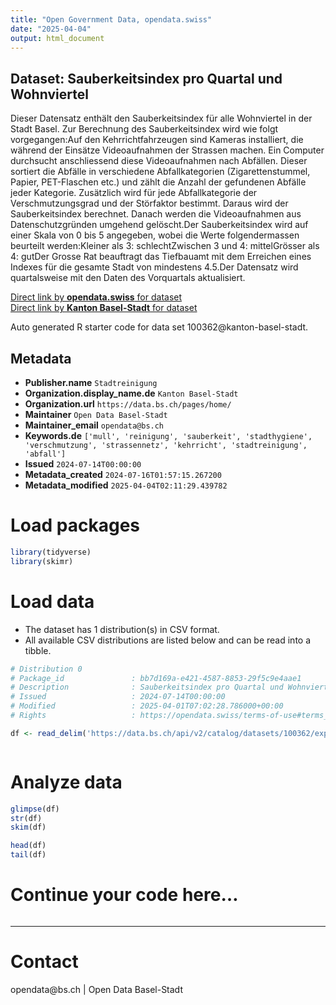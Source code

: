 ```yaml
---
title: "Open Government Data, opendata.swiss"
date: "2025-04-04"
output: html_document
---
```


## Dataset: Sauberkeitsindex pro Quartal und Wohnviertel

Dieser Datensatz enthält den Sauberkeitsindex für alle Wohnviertel in der Stadt Basel. Zur Berechnung des Sauberkeitsindex wird wie folgt vorgegangen:Auf den Kehrrichtfahrzeugen sind Kameras installiert, die während der Einsätze Videoaufnahmen der Strassen machen. Ein Computer durchsucht anschliessend diese Videoaufnahmen nach Abfällen. Dieser sortiert die Abfälle in verschiedene Abfallkategorien (Zigarettenstummel, Papier, PET-Flaschen etc.) und zählt die Anzahl der gefundenen Abfälle jeder Kategorie. Zusätzlich wird für jede Abfallkategorie der Verschmutzungsgrad und der Störfaktor bestimmt. Daraus wird der Sauberkeitsindex berechnet. Danach werden die Videoaufnahmen aus Datenschutzgründen umgehend gelöscht.Der Sauberkeitsindex wird auf einer Skala von 0 bis 5 angegeben, wobei die Werte folgendermassen beurteilt werden:Kleiner als 3: schlechtZwischen 3 und 4: mittelGrösser als 4: gutDer Grosse Rat beauftragt das Tiefbauamt mit dem Erreichen eines Indexes für die gesamte Stadt von mindestens 4.5.Der Datensatz wird quartalsweise mit den Daten des Vorquartals aktualisiert.

[Direct link by **opendata.swiss** for dataset](https://opendata.swiss/de/dataset/sauberkeitsindex-pro-quartal-und-wohnviertel)<br>
[Direct link by **Kanton Basel-Stadt** for dataset](https://data.bs.ch/explore/dataset/100362/)

Auto generated R starter code for data set 100362@kanton-basel-stadt.

## Metadata

- **Publisher.name** `Stadtreinigung`
- **Organization.display_name.de** `Kanton Basel-Stadt`
- **Organization.url** `https://data.bs.ch/pages/home/`
- **Maintainer** `Open Data Basel-Stadt`
- **Maintainer_email** `opendata@bs.ch`
- **Keywords.de** `['mull', 'reinigung', 'sauberkeit', 'stadthygiene', 'verschmutzung', 'strassennetz', 'kehrricht', 'stadtreinigung', 'abfall']`
- **Issued** `2024-07-14T00:00:00`
- **Metadata_created** `2024-07-16T01:57:15.267200`
- **Metadata_modified** `2025-04-04T02:11:29.439782`


# Load packages

```r

library(tidyverse)
library(skimr)

```

# Load data

-   The dataset has 1 distribution(s) in CSV format.
-   All available CSV distributions are listed below and can be read into a tibble.

```r

# Distribution 0
# Package_id               : bb7d169a-e421-4587-8853-29f5c9e4aae1
# Description              : Sauberkeitsindex pro Quartal und Wohnviertel (csv)
# Issued                   : 2024-07-14T00:00:00
# Modified                 : 2025-04-01T07:02:28.786000+00:00
# Rights                   : https://opendata.swiss/terms-of-use#terms_by

df <- read_delim('https://data.bs.ch/api/v2/catalog/datasets/100362/exports/csv?use_labels=true')



```

# Analyze data

```r

glimpse(df)
str(df)
skim(df)

head(df)
tail(df)

```

# Continue your code here...

```r

```

------------------------------------------------------------------------

# Contact

opendata@bs.ch | Open Data Basel-Stadt
